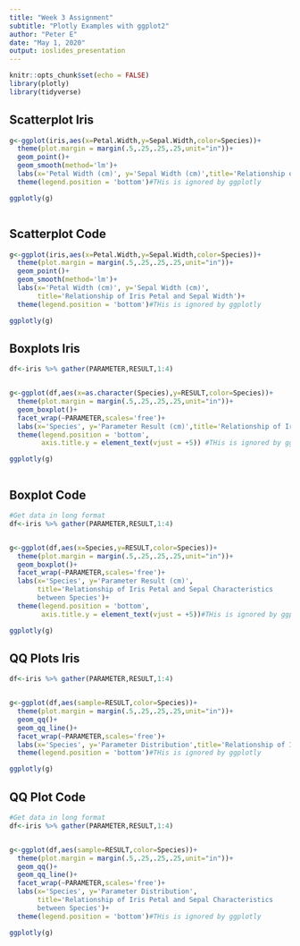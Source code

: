 ```yaml
---
title: "Week 3 Assignment"
subtitle: "Plotly Examples with ggplot2"
author: "Peter E"
date: "May 1, 2020"
output: ioslides_presentation
---
```


```r
knitr::opts_chunk$set(echo = FALSE)
library(plotly)
library(tidyverse)

```

## Scatterplot Iris
```r

g<-ggplot(iris,aes(x=Petal.Width,y=Sepal.Width,color=Species))+
  theme(plot.margin = margin(.5,.25,.25,.25,unit="in"))+
  geom_point()+
  geom_smooth(method='lm')+
  labs(x='Petal Width (cm)', y='Sepal Width (cm)',title='Relationship of Iris Petal and Sepal Width')+
  theme(legend.position = 'bottom')#THis is ignored by ggplotly

ggplotly(g)



```


## Scatterplot Code
```r
g<-ggplot(iris,aes(x=Petal.Width,y=Sepal.Width,color=Species))+
  theme(plot.margin = margin(.5,.25,.25,.25,unit="in"))+
  geom_point()+
  geom_smooth(method='lm')+
  labs(x='Petal Width (cm)', y='Sepal Width (cm)',
       title='Relationship of Iris Petal and Sepal Width')+
  theme(legend.position = 'bottom')#THis is ignored by ggplotly

ggplotly(g)


```


## Boxplots Iris
```r
df<-iris %>% gather(PARAMETER,RESULT,1:4)


g<-ggplot(df,aes(x=as.character(Species),y=RESULT,color=Species))+
  theme(plot.margin = margin(.5,.25,.25,.25,unit="in"))+
  geom_boxplot()+
  facet_wrap(~PARAMETER,scales='free')+
  labs(x='Species', y='Parameter Result (cm)',title='Relationship of Iris Petal and Sepal Characteristics between Species')+
  theme(legend.position = 'bottom',
        axis.title.y = element_text(vjust = +5)) #THis is ignored by ggplotly

ggplotly(g)



```

## Boxplot Code
```r
#Get data in long format
df<-iris %>% gather(PARAMETER,RESULT,1:4)


g<-ggplot(df,aes(x=Species,y=RESULT,color=Species))+
  theme(plot.margin = margin(.5,.25,.25,.25,unit="in"))+
  geom_boxplot()+
  facet_wrap(~PARAMETER,scales='free')+
  labs(x='Species', y='Parameter Result (cm)',
       title='Relationship of Iris Petal and Sepal Characteristics 
       between Species')+
  theme(legend.position = 'bottom',
        axis.title.y = element_text(vjust = +5))#THis is ignored by ggplotly

ggplotly(g)
```


## QQ Plots Iris
```r

df<-iris %>% gather(PARAMETER,RESULT,1:4)


g<-ggplot(df,aes(sample=RESULT,color=Species))+
  theme(plot.margin = margin(.5,.25,.25,.25,unit="in"))+
  geom_qq()+
  geom_qq_line()+
  facet_wrap(~PARAMETER,scales='free')+
  labs(x='Species', y='Parameter Distribution',title='Relationship of Iris Petal and Sepal Characteristics between Species')+
  theme(legend.position = 'bottom')#THis is ignored by ggplotly

ggplotly(g)

```

## QQ Plot Code
```r
#Get data in long format
df<-iris %>% gather(PARAMETER,RESULT,1:4)


g<-ggplot(df,aes(sample=RESULT,color=Species))+
  theme(plot.margin = margin(.5,.25,.25,.25,unit="in"))+
  geom_qq()+
  geom_qq_line()+
  facet_wrap(~PARAMETER,scales='free')+
  labs(x='Species', y='Parameter Distribution',
       title='Relationship of Iris Petal and Sepal Characteristics 
       between Species')+
  theme(legend.position = 'bottom')#THis is ignored by ggplotly

ggplotly(g)
```

